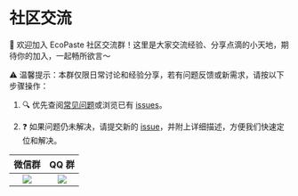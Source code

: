 # 社区交流

🎉 欢迎加入 EcoPaste 社区交流群！这里是大家交流经验、分享点滴的小天地，期待你的加入，一起畅所欲言～

⚠️ 温馨提示：本群仅限日常讨论和经验分享，若有问题反馈或新需求，请按以下步骤操作：

1. 🔍 优先查阅[常见问题](/problem/macos/damage)或浏览已有 [issues](https://github.com/EcoPasteHub/EcoPaste/issues)。

2. ❓ 如果问题仍未解决，请提交新的 [issue](https://github.com/EcoPasteHub/EcoPaste/issues/new/choose)，并附上详细描述，方便我们快速定位和解决。

|                               微信群                                |                              QQ 群                              |
| :-----------------------------------------------------------------: | :-------------------------------------------------------------: |
| <Image src="/community/wechat-group-light.png" className="w-2/3" /> | <Image src="/community/qq-group-light.png" className="w-2/3" /> |
